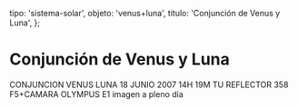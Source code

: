 
  tipo: 'sistema-solar',
  objeto: 'venus+luna',
  titulo: 'Conjunción de Venus y Luna',
};

# Conjunción de Venus y Luna

<Imagen
  src="registro/venus-luna_20070618_1_conjuncion-19-junio-venus-luna1.jpg"
  fecha="20070618"
/>

CONJUNCION VENUS LUNA 18 JUNIO 2007 14H 19M TU REFLECTOR 358 F5+CAMARA OLYMPUS E1 imagen a pleno dia